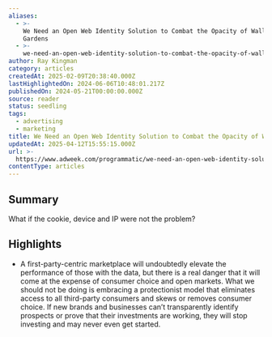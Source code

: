 ```yaml
---
aliases:
  - >-
    We Need an Open Web Identity Solution to Combat the Opacity of Walled
    Gardens
  - >-
    we-need-an-open-web-identity-solution-to-combat-the-opacity-of-walled-gardens
author: Ray Kingman
category: articles
createdAt: 2025-02-09T20:38:40.000Z
lastHighlightedOn: 2024-06-06T10:48:01.217Z
publishedOn: 2024-05-21T00:00:00.000Z
source: reader
status: seedling
tags:
  - advertising
  - marketing
title: We Need an Open Web Identity Solution to Combat the Opacity of Walled Gardens
updatedAt: 2025-04-12T15:55:15.000Z
url: >-
  https://www.adweek.com/programmatic/we-need-an-open-web-identity-solution-to-combat-the-opacity-of-walled-gardens/?utm_source=postup&utm_medium=email&utm_campaign=Adweek_Daily_Newsletter_240523054642&recip_id=2165214&lyt_id=2165214
contentType: articles
---
```

## Summary

What if the cookie, device and IP were not the problem?

## Highlights

- A first-party-centric marketplace will undoubtedly elevate the performance of those with the data, but there is a real danger that it will come at the expense of consumer choice and open markets. What we should not be doing is embracing a protectionist model that eliminates access to all third-party consumers and skews or removes consumer choice. If new brands and businesses can’t transparently identify prospects or prove that their investments are working, they will stop investing and may never even get started.
